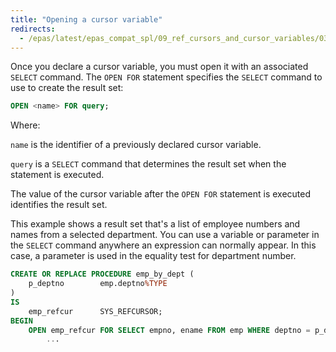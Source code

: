 ```yaml
---
title: "Opening a cursor variable"
redirects:
  - /epas/latest/epas_compat_spl/09_ref_cursors_and_cursor_variables/03_opening_a_cursor_variable/ #generated for docs/epas/reorg-role-use-case-mode
---
```


<div id="opening_a_cursor_variable" class="registered_link"></div>

Once you declare a cursor variable, you must open it with an associated `SELECT` command. The `OPEN FOR` statement specifies the `SELECT` command to use to create the result set:

```sql
OPEN <name> FOR query;
```

Where:

`name` is the identifier of a previously declared cursor variable. 

`query` is a `SELECT` command that determines the result set when the statement is executed. 

The value of the cursor variable after the `OPEN FOR` statement is executed identifies the result set.

This example shows a result set that's a list of employee numbers and names from a selected department. You can use a variable or parameter in the `SELECT` command anywhere an expression can normally appear. In this case, a parameter is used in the equality test for department number.

```sql
CREATE OR REPLACE PROCEDURE emp_by_dept (
    p_deptno        emp.deptno%TYPE
)
IS
    emp_refcur      SYS_REFCURSOR;
BEGIN
    OPEN emp_refcur FOR SELECT empno, ename FROM emp WHERE deptno = p_deptno;
        ...
```
